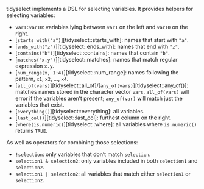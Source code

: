 
tidyselect implements a DSL for selecting variables. It provides helpers
for selecting variables:

- `var1:var10`: variables lying between `var1` on the left and `var10` on the right.
* [`starts_with("a")`][tidyselect::starts_with]: names that start with `"a"`.
* [`ends_with("z")`][tidyselect::ends_with]: names that end with `"z"`.
* [`contains("b")`][tidyselect::contains]: names that contain `"b"`.
* [`matches("x.y")`][tidyselect::matches]: names that match regular expression `x.y`.
* [`num_range(x, 1:4)`][tidyselect::num_range]: names following the pattern, `x1`, `x2`, ..., `x4`.
* [`all_of(vars)`][tidyselect::all_of]/[`any_of(vars)`][tidyselect::any_of()]:
  matches names stored in the character vector `vars`. `all_of(vars)` will
  error if the variables aren't present; `any_of(var)` will match just the
  variables that exist.
* [`everything()`][tidyselect::everything]: all variables.
* [`last_col()`][tidyselect::last_col]: furthest column on the right.
* [`where(is.numeric)`][tidyselect::where]: all variables where
  `is.numeric()` returns `TRUE`.

As well as operators for combining those selections:

- `!selection`: only variables that don't match `selection`.
- `selection1 & selection2`: only variables included in both `selection1` and `selection2`.
- `selection1 | selection2`: all variables that match either `selection1` or `selection2`.
